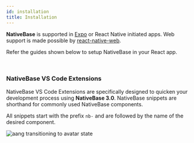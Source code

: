 ```yaml
---
id: installation
title: Installation
---
```



**NativeBase** is supported in [Expo](https://docs.expo.io/get-started/installation/) or React Native initiated apps. Web support is made possible by [react-native-web](https://necolas.github.io/react-native-web/).

Refer the guides shown below to setup NativeBase in your React app.

<div className="tailwind">
  <div className="mt-4 mb-8">
    <InstallationTiles />
  </div>
</div>

<br />

### NativeBase VS Code Extensions

NativeBase VS Code Extensions are specifically designed to quicken your development process using **NativeBase 3.0**.
NativeBase snippets are shorthand for commonly used NativeBase components. 


All snippets start with the prefix `nb-` and are followed by the name of the desired component.

 <img
    src="/img/NativeBaseSnippet.gif"
    alt="aang transitioning to avatar state"
  />